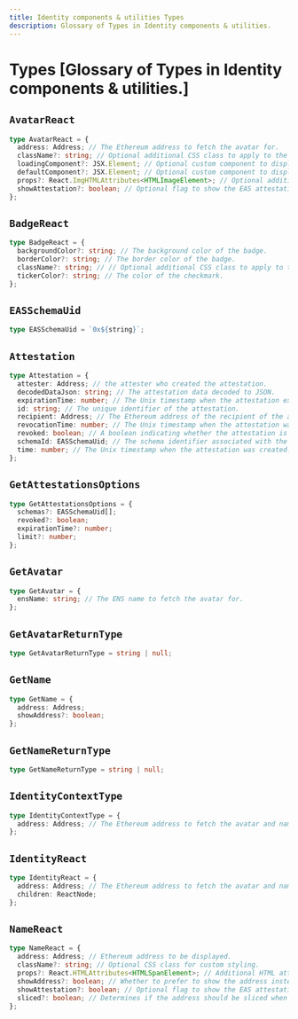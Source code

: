 ```yaml
---
title: Identity components & utilities Types
description: Glossary of Types in Identity components & utilities.
---
```


# Types [Glossary of Types in Identity components & utilities.]

## `AvatarReact`

```ts
type AvatarReact = {
  address: Address; // The Ethereum address to fetch the avatar for.
  className?: string; // Optional additional CSS class to apply to the avatar.
  loadingComponent?: JSX.Element; // Optional custom component to display while the avatar data is loading.
  defaultComponent?: JSX.Element; // Optional custom component to display when no ENS name or avatar is available.
  props?: React.ImgHTMLAttributes<HTMLImageElement>; // Optional additional image attributes to apply to the avatar.
  showAttestation?: boolean; // Optional flag to show the EAS attestation badge.
};
```

## `BadgeReact`

```ts
type BadgeReact = {
  backgroundColor?: string; // The background color of the badge.
  borderColor?: string; // The border color of the badge.
  className?: string; // // Optional additional CSS class to apply to the badge.
  tickerColor?: string; // The color of the checkmark.
};
```

## `EASSchemaUid`

```ts
type EASSchemaUid = `0x${string}`;
```

## `Attestation`

```ts
type Attestation = {
  attester: Address; // the attester who created the attestation.
  decodedDataJson: string; // The attestation data decoded to JSON.
  expirationTime: number; // The Unix timestamp when the attestation expires (0 for no expiration).
  id: string; // The unique identifier of the attestation.
  recipient: Address; // The Ethereum address of the recipient of the attestation.
  revocationTime: number; // The Unix timestamp when the attestation was revoked, if applicable.
  revoked: boolean; // A boolean indicating whether the attestation is revocable or not.
  schemaId: EASSchemaUid; // The schema identifier associated with the attestation.
  time: number; // The Unix timestamp when the attestation was created.
};
```

## `GetAttestationsOptions`

```ts
type GetAttestationsOptions = {
  schemas?: EASSchemaUid[];
  revoked?: boolean;
  expirationTime?: number;
  limit?: number;
};
```

## `GetAvatar`

```ts
type GetAvatar = {
  ensName: string; // The ENS name to fetch the avatar for.
};
```

## `GetAvatarReturnType`

```ts
type GetAvatarReturnType = string | null;
```

## `GetName`

```ts
type GetName = {
  address: Address;
  showAddress?: boolean;
};
```

## `GetNameReturnType`

```ts
type GetNameReturnType = string | null;
```

## `IdentityContextType`

```ts
type IdentityContextType = {
  address: Address; // The Ethereum address to fetch the avatar and name for.
};
```

## `IdentityReact`

```ts
type IdentityReact = {
  address: Address; // The Ethereum address to fetch the avatar and name for.
  children: ReactNode;
};
```

## `NameReact`

```ts
type NameReact = {
  address: Address; // Ethereum address to be displayed.
  className?: string; // Optional CSS class for custom styling.
  props?: React.HTMLAttributes<HTMLSpanElement>; // Additional HTML attributes for the span element.
  showAddress?: boolean; // Whether to prefer to show the address instead of the ENS name.
  showAttestation?: boolean; // Optional flag to show the EAS attestation badge.
  sliced?: boolean; // Determines if the address should be sliced when no ENS name is available.
};
```
